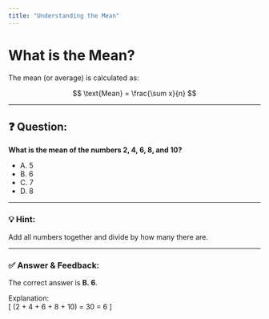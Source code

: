 ```yaml
---
title: "Understanding the Mean"
---
```


# What is the Mean?

The mean (or average) is calculated as:

$$
\text{Mean} = \frac{\sum x}{n}
$$

---

## ❓ Question:

**What is the mean of the numbers 2, 4, 6, 8, and 10?**

- A. 5  
- B. 6  
- C. 7  
- D. 8

---

### 💡 Hint:
Add all numbers together and divide by how many there are.

---

### ✅ Answer & Feedback:
The correct answer is **B. 6**.

Explanation:  
\[
(2 + 4 + 6 + 8 + 10) = 30 \quad \Rightarrow \quad \frac{30}{5} = 6
\]

